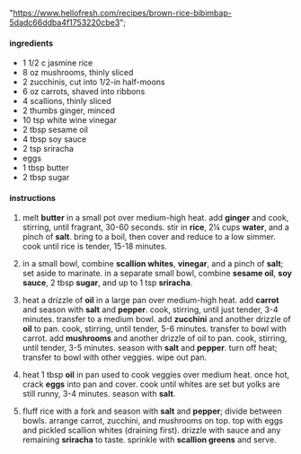   "https://www.hellofresh.com/recipes/brown-rice-bibimbap-5dadc66ddba4f1753220cbe3";

#### ingredients

- 1 1/2 c jasmine rice
- 8 oz mushrooms, thinly sliced
- 2 zucchinis, cut into 1/2-in half-moons
- 6 oz carrots, shaved into ribbons
- 4 scallions, thinly sliced
- 2 thumbs ginger, minced
- 10 tsp white wine vinegar
- 2 tbsp sesame oil
- 4 tbsp soy sauce
- 2 tsp sriracha
- eggs
- 1 tbsp butter
- 2 tbsp sugar

#### instructions

1. melt **butter** in a small pot over medium-high heat. add **ginger** and cook, stirring, until fragrant, 30-60 seconds. stir in **rice**, 2¼ cups **water**, and a pinch of **salt**. bring to a boil, then cover and reduce to a low simmer. cook until rice is tender, 15-18 minutes.

2. in a small bowl, combine **scallion whites**, **vinegar**, and a pinch of **salt**; set aside to marinate. in a separate small bowl, combine **sesame oil**, **soy sauce**, 2 tbsp **sugar**, and up to 1 tsp **sriracha**.

3. heat a drizzle of **oil** in a large pan over medium-high heat. add **carrot** and season with **salt** and **pepper**. cook, stirring, until just tender, 3-4 minutes. transfer to a medium bowl. add **zucchini** and another drizzle of **oil** to pan. cook, stirring, until tender, 5-6 minutes. transfer to bowl with carrot. add **mushrooms** and another drizzle of oil to pan. cook, stirring, until tender, 3-5 minutes. season with **salt** and **pepper**. turn off heat; transfer to bowl with other veggies. wipe out pan.

4. heat 1 tbsp **oil** in pan used to cook veggies over medium heat. once hot, crack **eggs** into pan and cover. cook until whites are set but yolks are still runny, 3-4 minutes. season with **salt**.

5. fluff rice with a fork and season with **salt** and **pepper**; divide between bowls. arrange carrot, zucchini, and mushrooms on top. top with eggs and pickled scallion whites (draining first). drizzle with sauce and any remaining **sriracha** to taste. sprinkle with **scallion greens** and serve.
